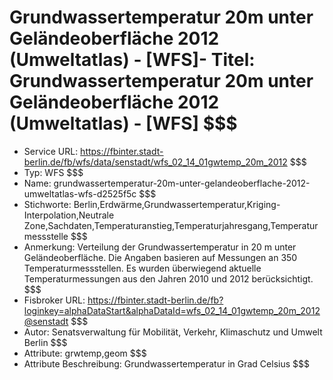 # Grundwassertemperatur 20m unter Geländeoberfläche 2012 (Umweltatlas) - [WFS]- Titel: Grundwassertemperatur 20m unter Geländeoberfläche 2012 (Umweltatlas) - [WFS] $$$
- Service URL: https://fbinter.stadt-berlin.de/fb/wfs/data/senstadt/wfs_02_14_01gwtemp_20m_2012 $$$
- Typ: WFS $$$
- Name: grundwassertemperatur-20m-unter-gelandeoberflache-2012-umweltatlas-wfs-d2525f5c $$$
- Stichworte: Berlin,Erdwärme,Grundwassertemperatur,Kriging-Interpolation,Neutrale Zone,Sachdaten,Temperaturanstieg,Temperaturjahresgang,Temperaturmessstelle $$$
- Anmerkung: Verteilung der Grundwassertemperatur in 20 m unter Geländeoberfläche. Die Angaben basieren auf Messungen an 350 Temperaturmessstellen. Es wurden überwiegend aktuelle Temperaturmessungen aus den Jahren 2010 und 2012 berücksichtigt. $$$
- Fisbroker URL: https://fbinter.stadt-berlin.de/fb?loginkey=alphaDataStart&alphaDataId=wfs_02_14_01gwtemp_20m_2012@senstadt $$$
- Autor: Senatsverwaltung für Mobilität, Verkehr, Klimaschutz und Umwelt Berlin $$$
- Attribute: grwtemp,geom $$$
- Attribute Beschreibung: Grundwassertemperatur in Grad Celsius $$$
